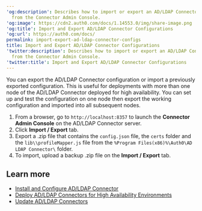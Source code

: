 ---
'og:description': Describes how to import or export an AD/LDAP Connector configuration
  from the Connector Admin Console.
'og:image': https://cdn2.auth0.com/docs/1.14553.0/img/share-image.png
'og:title': Import and Export AD/LDAP Connector Configurations
'og:url': https://auth0.com/docs/
permalink: import-export-ad-ldap-connector-configs
title: Import and Export AD/LDAP Connector Configurations
'twitter:description': Describes how to import or export an AD/LDAP Connector configuration
  from the Connector Admin Console.
'twitter:title': Import and Export AD/LDAP Connector Configurations
---
You can export the AD/LDAP Connector configuration or import a previously exported configuration. This is useful for deployments with more than one node of the AD/LDAP Connector deployed for high availability. You can set up and test the configuration on one node then export the working configuration and imported into all subsequent nodes.

1. From a browser, go to `http://localhost:8357` to launch the **Connector Admin Console** on the AD/LDAP Connector server.
2. Click **Import / Export** tab.
3. Export a .zip file that contains the `config.json` file, the `certs` folder and the `lib\\profileMapper.js` file from the `%Program Files(x86)%\Auth0\AD LDAP Connector\` folder.
4. To import, upload a backup .zip file on the **Import / Export** tab.

## Learn more

* [Install and Configure AD/LDAP Connector](/docs/authenticate/identity-providers/enterprise-identity-providers/active-directory-ldap/ad-ldap-connector/install-configure-ad-ldap-connector)
* [Deploy AD/LDAP Connectors for High Availability Environments](/docs/authenticate/identity-providers/enterprise-identity-providers/active-directory-ldap/ad-ldap-connector/ad-ldap-high-availability)
* [Update AD/LDAP Connectors](/docs/authenticate/identity-providers/enterprise-identity-providers/active-directory-ldap/ad-ldap-connector/update-ad-ldap-connectors)